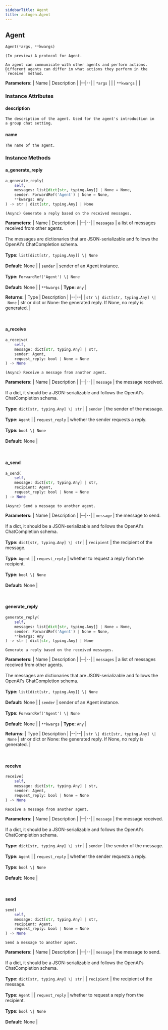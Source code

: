 ```yaml
---
sidebarTitle: Agent
title: autogen.Agent
---
```

<h2 id="autogen.Agent" class="doc doc-heading">
    <code class="doc-symbol doc-symbol-heading doc-symbol-class"></code>
    <span class="doc doc-object-name doc-class-name">Agent</span>
    <a href="#autogen.Agent" class="headerlink" title="Permanent link"></a>
</h2>

```python
Agent(*args, **kwargs)
```

    (In preview) A protocol for Agent.
    
    An agent can communicate with other agents and perform actions.
    Different agents can differ in what actions they perform in the `receive` method.

<b>Parameters:</b>
| Name | Description |
|--|--|
| `*args` |  |
| `**kwargs` |  |

### Instance Attributes

<code class="doc-symbol doc-symbol-heading doc-symbol-attribute"></code>
#### description
<a href="#autogen.Agent.description" class="headerlink" title="Permanent link"></a>

    The description of the agent. Used for the agent's introduction in
    a group chat setting.

<code class="doc-symbol doc-symbol-heading doc-symbol-attribute"></code>
#### name
<a href="#autogen.Agent.name" class="headerlink" title="Permanent link"></a>

    The name of the agent.

### Instance Methods

<code class="doc-symbol doc-symbol-heading doc-symbol-method"></code>
#### a_generate_reply
<a href="#autogen.Agent.a_generate_reply" class="headerlink" title="Permanent link"></a>

```python
a_generate_reply(
    self,
    messages: list[dict[str, typing.Any]] | None = None,
    sender: ForwardRef('Agent') | None = None,
    **kwargs: Any
) -> str | dict[str, typing.Any] | None
```

    (Async) Generate a reply based on the received messages.

<b>Parameters:</b>
| Name | Description |
|--|--|
| `messages` | a list of messages received from other agents.<br/><br/>The messages are dictionaries that are JSON-serializable and follows the OpenAI's ChatCompletion schema.<br/><br/>**Type:** `list[dict[str, typing.Any]] \| None`<br/><br/>**Default:** None |
| `sender` | sender of an Agent instance.<br/><br/>**Type:** `ForwardRef('Agent') \| None`<br/><br/>**Default:** None |
| `**kwargs` | **Type:** `Any` |

<b>Returns:</b>
| Type | Description |
|--|--|
| `str \| dict[str, typing.Any] \| None` | str or dict or None: the generated reply. If None, no reply is generated. |

<br />

<code class="doc-symbol doc-symbol-heading doc-symbol-method"></code>
#### a_receive
<a href="#autogen.Agent.a_receive" class="headerlink" title="Permanent link"></a>

```python
a_receive(
    self,
    message: dict[str, typing.Any] | str,
    sender: Agent,
    request_reply: bool | None = None
) -> None
```

    (Async) Receive a message from another agent.

<b>Parameters:</b>
| Name | Description |
|--|--|
| `message` | the message received.<br/><br/>If a dict, it should be a JSON-serializable and follows the OpenAI's ChatCompletion schema.<br/><br/>**Type:** `dict[str, typing.Any] \| str` |
| `sender` | the sender of the message.<br/><br/>**Type:** `Agent` |
| `request_reply` | whether the sender requests a reply.<br/><br/>**Type:** `bool \| None`<br/><br/>**Default:** None |

<br />

<code class="doc-symbol doc-symbol-heading doc-symbol-method"></code>
#### a_send
<a href="#autogen.Agent.a_send" class="headerlink" title="Permanent link"></a>

```python
a_send(
    self,
    message: dict[str, typing.Any] | str,
    recipient: Agent,
    request_reply: bool | None = None
) -> None
```

    (Async) Send a message to another agent.

<b>Parameters:</b>
| Name | Description |
|--|--|
| `message` | the message to send.<br/><br/>If a dict, it should be a JSON-serializable and follows the OpenAI's ChatCompletion schema.<br/><br/>**Type:** `dict[str, typing.Any] \| str` |
| `recipient` | the recipient of the message.<br/><br/>**Type:** `Agent` |
| `request_reply` | whether to request a reply from the recipient.<br/><br/>**Type:** `bool \| None`<br/><br/>**Default:** None |

<br />

<code class="doc-symbol doc-symbol-heading doc-symbol-method"></code>
#### generate_reply
<a href="#autogen.Agent.generate_reply" class="headerlink" title="Permanent link"></a>

```python
generate_reply(
    self,
    messages: list[dict[str, typing.Any]] | None = None,
    sender: ForwardRef('Agent') | None = None,
    **kwargs: Any
) -> str | dict[str, typing.Any] | None
```

    Generate a reply based on the received messages.

<b>Parameters:</b>
| Name | Description |
|--|--|
| `messages` | a list of messages received from other agents.<br/><br/>The messages are dictionaries that are JSON-serializable and follows the OpenAI's ChatCompletion schema.<br/><br/>**Type:** `list[dict[str, typing.Any]] \| None`<br/><br/>**Default:** None |
| `sender` | sender of an Agent instance.<br/><br/>**Type:** `ForwardRef('Agent') \| None`<br/><br/>**Default:** None |
| `**kwargs` | **Type:** `Any` |

<b>Returns:</b>
| Type | Description |
|--|--|
| `str \| dict[str, typing.Any] \| None` | str or dict or None: the generated reply. If None, no reply is generated. |

<br />

<code class="doc-symbol doc-symbol-heading doc-symbol-method"></code>
#### receive
<a href="#autogen.Agent.receive" class="headerlink" title="Permanent link"></a>

```python
receive(
    self,
    message: dict[str, typing.Any] | str,
    sender: Agent,
    request_reply: bool | None = None
) -> None
```

    Receive a message from another agent.

<b>Parameters:</b>
| Name | Description |
|--|--|
| `message` | the message received.<br/><br/>If a dict, it should be a JSON-serializable and follows the OpenAI's ChatCompletion schema.<br/><br/>**Type:** `dict[str, typing.Any] \| str` |
| `sender` | the sender of the message.<br/><br/>**Type:** `Agent` |
| `request_reply` | whether the sender requests a reply.<br/><br/>**Type:** `bool \| None`<br/><br/>**Default:** None |

<br />

<code class="doc-symbol doc-symbol-heading doc-symbol-method"></code>
#### send
<a href="#autogen.Agent.send" class="headerlink" title="Permanent link"></a>

```python
send(
    self,
    message: dict[str, typing.Any] | str,
    recipient: Agent,
    request_reply: bool | None = None
) -> None
```

    Send a message to another agent.

<b>Parameters:</b>
| Name | Description |
|--|--|
| `message` | the message to send.<br/><br/>If a dict, it should be a JSON-serializable and follows the OpenAI's ChatCompletion schema.<br/><br/>**Type:** `dict[str, typing.Any] \| str` |
| `recipient` | the recipient of the message.<br/><br/>**Type:** `Agent` |
| `request_reply` | whether to request a reply from the recipient.<br/><br/>**Type:** `bool \| None`<br/><br/>**Default:** None |

<br />